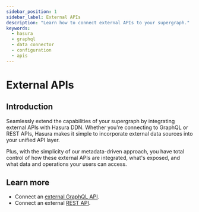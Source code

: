 ```yaml
---
sidebar_position: 1
sidebar_label: External APIs
description: "Learn how to connect external APIs to your supergraph."
keywords:
  - hasura
  - graphql
  - data connector
  - configuration
  - apis
---
```


# External APIs

## Introduction

Seamlessly extend the capabilities of your supergraph by integrating external APIs with Hasura DDN. Whether you're
connecting to GraphQL or REST APIs, Hasura makes it simple to incorporate external data sources into your unified API
layer.

Plus, with the simplicity of our metadata-driven approach, you have total control of how these external APIs are
integrated, what's exposed, and what data and operations your users can access.

## Learn more

- Connect an [external GraphQL API](/connectors/external-apis/graphql.mdx).
- Connect an external [REST API](/connectors/external-apis/open-api.mdx).
